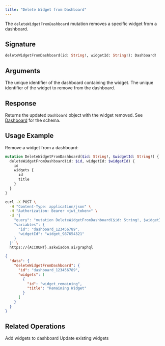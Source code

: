 ```yaml
---
title: "Delete Widget from Dashboard"
---
```


The `deleteWidgetFromDashboard` mutation removes a specific widget from a dashboard.

## Signature

```graphql
deleteWidgetFromDashboard(id: String!, widgetId: String!): Dashboard!
```

## Arguments

<ParamField path="id" type="String!" required>
  The unique identifier of the dashboard containing the widget.
</ParamField>

<ParamField path="widgetId" type="String!" required>
  The unique identifier of the widget to remove from the dashboard.
</ParamField>

## Response

Returns the updated `Dashboard` object with the widget removed. See [Dashboard](/integrations/graphql-api/objects/dashboard) for the schema.

## Usage Example

Remove a widget from a dashboard:

```graphql
mutation DeleteWidgetFromDashboard($id: String!, $widgetId: String!) {
  deleteWidgetFromDashboard(id: $id, widgetId: $widgetId) {
    id
    widgets {
      id
      title
    }
  }
}
```

<RequestExample>

```bash Request
curl -X POST \
  -H "Content-Type: application/json" \
  -H "Authorization: Bearer <jwt_token>" \
  -d '{
    "query": "mutation DeleteWidgetFromDashboard($id: String!, $widgetId: String!) { deleteWidgetFromDashboard(id: $id, widgetId: $widgetId) { id widgets { id title } } }",
    "variables": {
      "id": "dashboard_123456789",
      "widgetId": "widget_987654321"
    }
  }' \
  https://{ACCOUNT}.askwisdom.ai/graphql
```

</RequestExample>

<ResponseExample>

```json Response
{
  "data": {
    "deleteWidgetFromDashboard": {
      "id": "dashboard_123456789",
      "widgets": [
        {
          "id": "widget_remaining",
          "title": "Remaining Widget"
        }
      ]
    }
  }
}
```

</ResponseExample>

## Related Operations

<CardGroup cols={2}>
  <Card title="Add Widget to Dashboard" icon="plus" href="/integrations/graphql-api/mutations/dashboard/add-widget-to-dashboard">
    Add widgets to dashboard
  </Card>
  <Card title="Update Dashboard Widgets" icon="pen-to-square" href="/integrations/graphql-api/mutations/dashboard/update-dashboard-widgets">
    Update existing widgets
  </Card>
</CardGroup>